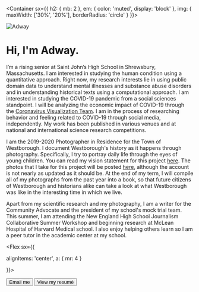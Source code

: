 
<Container
  sx={{
    h2: { mb: 2 },
    em: { color: 'muted', display: 'block' },
    img: {
        maxWidth: ['30%', '20%'],
        borderRadius: 'circle'
      }
  }}>

![Adway](/adway.jpg)

<div>

# Hi, I'm Adway.

I’m a rising senior at Saint John’s High School in Shrewsbury, Massachusetts. I am interested in studying the human condition using a quantitative approach. Right now, my research interests lie in using public domain data to understand mental illnesses and substance abuse disorders and in understanding historical texts using a computational approach. I am interested in studying the COVID-19 pandemic from a social sciences standpoint. I will be analyzing the economic impact of COVID-19 through the [Coronavirus Visualization Team](https://scholar.harvard.edu/cvt/about). I am in the process of researching behavior and feeling related to COVID-19 through social media, independently. My work has been published in various venues and at national and international science research competitions.

I am the 2019-2020 Photographer in Residence for the Town of Westborough. I document Westborough's history as it happens through photography. Specifically, I try to portray daily life through the eyes of young children. You can read my vision statement for this project [here](/vision.pdf). The photos that I take for this project will be posted [here](https://instagram.com/thewestborougharchive), although the account is not nearly as updated as it should be. At the end of my term, I will compile all of my photographs from the past year into a book, so that future citizens of Westborough and historians alike can take a look at what Westborough was like in the interesting time in which we live.

Apart from my scientific research and my photography, I am a writer for the Community Advocate and the president of my school's mock trial team. This summer, I am attending the New England High School Journalism Collaborative Summer Workshop and beginning research at McLean Hospital of Harvard Medical school. I also enjoy helping others learn so I am a peer tutor in the academic center at my school.

<Flex sx={{ 
  
  alignItems: 'center', 
  a: { mr: 4 } 
  
}}>

<Button as='a' variant='muted' href='mailto:adway@adway.io'>
  <Mail />
  Email me
</Button>

<Button as='a' variant='muted' href='/Resume.pdf'>
  <File />
  View my resumé
</Button>

</Flex>

</div>

</Container>
